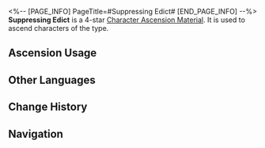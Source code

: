 <%-- [PAGE_INFO]
PageTitle=#Suppressing Edict#
[END_PAGE_INFO] --%>
{{Item Infobox
|id          = 110417
|image       = Item Suppressing Edict.png
|type        = Character Ascension Material
|invCategory = Upgrade Materials
|rarity      = 4
|effect      = Parts used in the Xianzhou ingenium technology. Can be used for the Ascension of Imaginary characters.
|description = After Rubert unleashed the calamity of inorganic life, the aurumaton in Xianzhou also rebelled and began a ruthless slaughter. To ensure that the turmoil does not resurface, the craftsmen imposed imprisonment using talismans, stripping the aurumaton of their ability to think.
|source1     = [[Stagnant Shadow: Artisanship Commission]]
|source2     = [[Omni-Synthesizer]] &mdash; Material Exchange
}}
{{Description|''"What on earth did you do to make this fellow go mad?"''<br />''"I didn't do anything! I just... cleaned that golden talisman a bit."''}}
'''Suppressing Edict''' is a 4-star [[Character Ascension Material]]. It is used to ascend characters of the {{Color|undefined|link=1}} type.

==Ascension Usage==
{{Ascension Usage}}

==Other Languages==
{{Other Languages
|en   = Suppressing Edict
|zhs  = 镇灵敕符
|zht  = 鎮靈敕符
|ja   = 霊鎮めの勅符
|ko   = 진령칙부
|es   = Edicto de la contención
|fr   = Décret de censure
|ru   = Усмиряющий талисман
|th   = Suppressing Edict
|vi   = Trấn Linh Sắc Phù
|de   = Unterdrückungsedikt
|id   = Suppressing Edict
|pt   = Decreto de Supressão
}}

==Change History==
{{Change History|2.0}}

==Navigation==
{{Upgrade Material Navbox}}